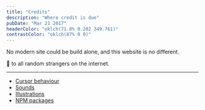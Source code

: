 ```yaml
---
title: "Credits"
description: "Where credit is due"
pubDate: "Mar 21 2017"
headerColor: "oklch(71.8% 0.202 349.761)"
contrastColor: "oklch(87% 0 0)"
---
```


No modern site could be build alone, and this website is no different.

🫶 to all random strangers on the internet.

---

- [Cursor behaviour](https://codepen.io/electerious/pen/ZwKrmZ)
- [Sounds](https://pixabay.com/sound-effects/)
- [Illustrations](https://openmoji.org/)
- [NPM packages](https://github.com/xiduzo/portfolio_astro)
